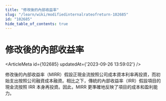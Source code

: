 ```yaml
---
title: "修改後的內部收益率"
slug: "/learn/wiki/modifiedinternalrateofreturn-102685"
id: "102685"
hide_table_of_contents: true
---
```



# 修改後的內部收益率

<ArticleMeta id={102685} updatedAt={'2023-09-26 13:59:02'} />
<div className='border-solid border-b border-t-0 my-4 border-[var(--ifm-color-gray-300)]' />

修改後的內部收益率（MIRR）假設正現金流按照公司成本資本利率再投資，而初始支出按照公司融資成本融資。相比之下，傳統的內部收益率（IRR）假設項目的現金流按照 IRR 本身再投資。因此，MIRR 更準確地反映了項目的成本和盈利能力。
